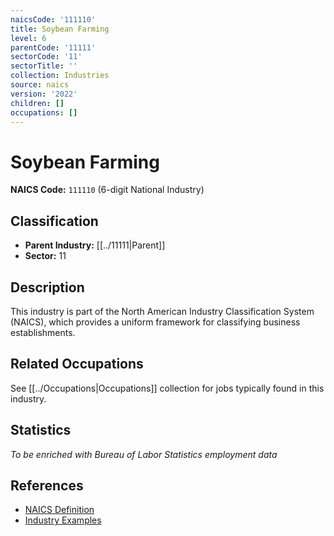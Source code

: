 ```yaml
---
naicsCode: '111110'
title: Soybean Farming
level: 6
parentCode: '11111'
sectorCode: '11'
sectorTitle: ''
collection: Industries
source: naics
version: '2022'
children: []
occupations: []
---
```

# Soybean Farming

**NAICS Code:** `111110` (6-digit National Industry)

## Classification

- **Parent Industry:** [[../11111|Parent]]
- **Sector:** 11

## Description

This industry is part of the North American Industry Classification System (NAICS), which provides a uniform framework for classifying business establishments.

## Related Occupations

See [[../Occupations|Occupations]] collection for jobs typically found in this industry.

## Statistics

*To be enriched with Bureau of Labor Statistics employment data*

## References

- [NAICS Definition](https://www.census.gov/naics/)
- [Industry Examples](https://www.census.gov/naics/2022NAICS/)
